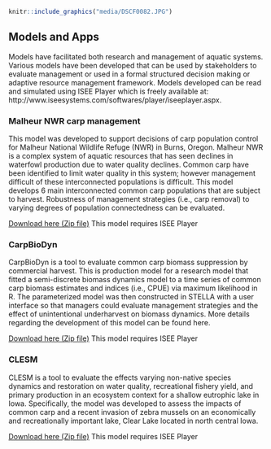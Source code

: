 
```r
knitr::include_graphics("media/DSCF0082.JPG")
```
<!--
rmarkdown::render_site("models-and-apps.Rmd")# build webpage
rmarkdown::render_site()# build website
q(save="no")  


Screen shot of a user interface developed for CarpBioDyn
-->

## Models and Apps

Models have facilitated both research and management of aquatic systems. 
Various models have been developed that can be used by stakeholders to 
evaluate management or used in a formal structured decision making or 
adaptive resource management framework. Models developed can be read and 
simulated using ISEE Player which is freely available at: 
http://www.iseesystems.com/softwares/player/iseeplayer.aspx. 


### Malheur NWR carp management

This model was developed to support decisions of carp population control 
for Malheur National Wildlife Refuge (NWR) in Burns, Oregon. Malheur NWR 
is a complex system of aquatic resources that has seen declines in 
waterfowl production due to water quality declines. Common carp have 
been identified to limit water quality in this system; however 
management difficult of these interconnected populations is difficult. 
This model develops 6 main interconnected common carp populations that 
are subject to harvest. Robustness of management strategies (i.e., carp 
removal) to varying degrees of population connectedness can be 
evaluated. 

[Download here (Zip file)](http://mec685.cfr.msstate.edu/models/malheurcarpmodel.zip) This model requires ISEE 
Player


### CarpBioDyn

CarpBioDyn is a tool to evaluate common carp biomass suppression by 
commercial harvest. This is production model for a research model that 
fitted a semi-discrete biomass dynamics model to a time series of common 
carp biomass estimates and indices (i.e., CPUE) via maximum likelihood 
in R. The parameterized model was then constructed in STELLA with a user 
interface so that managers could evaluate management strategies and the 
effect of unintentional underharvest on biomass dynamics. More details 
regarding the development of this model can be found here. 

[Download here (Zip file)](http://mec685.cfr.msstate.edu/models/CarpBioDyn.zip) This model requires ISEE 
Player 

### CLESM

CLESM is a tool to evaluate the effects varying non-native species 
dynamics and restoration on water quality, recreational fishery yield, 
and primary production in an ecosystem context for a shallow eutrophic 
lake in Iowa. Specifically, the model was developed to assess the 
impacts of common carp and a recent invasion of zebra mussels on an 
economically and recreationally important lake, Clear Lake located in 
north central Iowa. 

[Download here (Zip file)](http://mec685.cfr.msstate.edu/models/CLESM.zip) This model requires ISEE 
Player 

